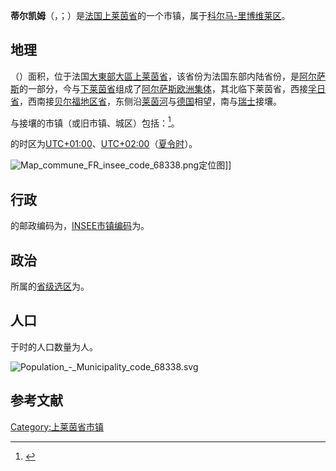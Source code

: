 {{noteTA|G1=法国地名}}
{{Infobox French commune
|name               = 蒂尔凯姆
|native name        = Turckheim
|arrondissement     = [[科尔马-里博维莱区|科尔马-里博维莱区]]
}}
'''蒂尔凯姆'''（{{lang-fr|Turckheim}}，{{IPA-fr|tyʁkaim}}；{{lang-de|Türkheim}}）是[[法国|法国]][[上莱茵省|上莱茵省]]的一个市镇，属于[[科尔马-里博维莱区|科尔马-里博维莱区]]。

== 地理 ==
{{PAGENAMEBASE}}（{{wikidata|property|linked|P625}}）面积{{wikidata|properties|P2046}}，位于法国[[大東部大區|大東部大區]][[上莱茵省|上莱茵省]]，该省份为法国东部内陆省份，是[[阿尔萨斯|阿尔萨斯]]的一部分，今与[[下莱茵省|下莱茵省]]组成了[[阿尔萨斯欧洲集体|阿尔萨斯欧洲集体]]，其北临下莱茵省，西接[[孚日省|孚日省]]，西南接[[贝尔福地区省|贝尔福地区省]]，东侧沿[[莱茵河|莱茵河]]与[[德国|德国]]相望，南与[[瑞士|瑞士]]接壤。

与{{PAGENAMEBASE}}接壤的市镇（或旧市镇、城区）包括：{{Wikidata|properties|linked|P47}}<ref name="geo">{{Cite web|url=https://www.geoportail.gouv.fr/carte|title=Carte|accessdate=2020-03-22|author=Géoportail|language=fr|publisher=Géoportail|archive-date=2017-01-29|archive-url=https://web.archive.org/web/20170129154129/https://www.geoportail.gouv.fr/carte/|dead-url=no}}</ref>。

{{PAGENAMEBASE}}的时区为[[UTC+01:00|UTC+01:00]]、[[UTC+02:00|UTC+02:00]]（[[夏时制|夏令时]]）。

[[File:Map_commune_FR_insee_code_68338.png|thumb]]定位图]]{{Clear|left}}
== 行政 ==
{{PAGENAMEBASE}}的邮政编码为{{wikidata|properties|P281}}，[[法国国家统计与经济研究所|INSEE市镇编码]]为{{wikidata|properties|P374}}。

== 政治 ==
{{PAGENAMEBASE}}所属的[[縣_(法國)|省级选区]]为{{WikidataLink|{{wikidata|properties|raw|best||P7938}}}}。

== 人口 ==
{{PAGENAMEBASE}}于{{wikidata|qualifier|P1082|P585}}时的人口数量为{{wikidata|property|raw|P1082}}人。

[[File:Population_-_Municipality_code_68338.svg|thumb]]{{Clear|left}}
== 参考文献 ==
{{Reflist}}

{{上莱茵省市镇}}
[[Category:上莱茵省市镇|Category:上莱茵省市镇]]